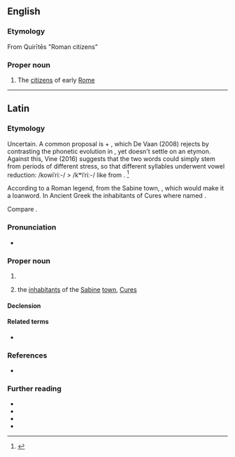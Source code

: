 {{also|quirites}}

==English==

===Etymology===
From {{uder|en|la|-}} Quirītēs "Roman citizens”

===Proper noun===
{{wikipedia}}
{{en-proper noun}}

# The [[citizen]]s of early [[Rome]]

----

==Latin==

===Etymology===
Uncertain. A common proposal is {{inh|la|itc-pro|*kom}} + {{m|itc-pro|*wiros||fellow man}}, which De Vaan (2008) rejects by contrasting the phonetic evolution in {{m|la|cūria}}, yet doesn't settle on an etymon. Against this, Vine (2016) suggests that the two words could simply stem from periods of different stress, so that different syllables underwent vowel reduction: /kowiˈriː-/ > /kʷiˈriː-/ like {{cog|LL|quāgulum}} from {{m|la|coāgulum}}. <ref>{{cite-journal|en|author=Brent Vine|title=&quot;Latin bēs/bessis &#39;two thirds of an as&#39;&quot;|work=Tavet Tat Satyam: Studies in Honor of Jared S. Klein on the Occasion of His Seventieth Birthday|year=2016|page=327|url=https://www.academia.edu/39081498/_Latin_b%C4%93s_bessis_two_thirds_of_an_as_}}</ref>

According to a Roman legend, from the Sabine town, {{m|la|Curēs}}, which would make it a {{bor|la|sbv|-}} loanword. In Ancient Greek the inhabitants of Cures where named {{m|grc|Κυρῖται}}.

Compare {{cog|grc|Κούρητες}}.

===Pronunciation===
* {{la-IPA|quirītēs}}

===Proper noun===
{{la-proper noun|((Quirītēs<3.I.pl>,Quirītēs<3.pl>))|g=m}}

# {{non-gloss|The [[endonym]] of the Romans in their civil capacity, while {{m|la|Rōmānī}} referred to them in a political and military capacity.}}
# {{lb|la|very|rare|poetic}} the [[inhabitant]]s of the [[Sabine]] [[town]], [[Cures]]

====Declension====
{{la-ndecl|((Quirītēs<3.I.pl>,Quirītēs<3.pl>))}}

====Related terms====
* {{l|la|Quirīs}}

===References===
* {{R:itc:EDL}}
<references />

===Further reading===
* {{R:L&S}}
* {{R:Elementary Lewis}}
* {{R:du Cange}}
* {{R:Gaffiot}}